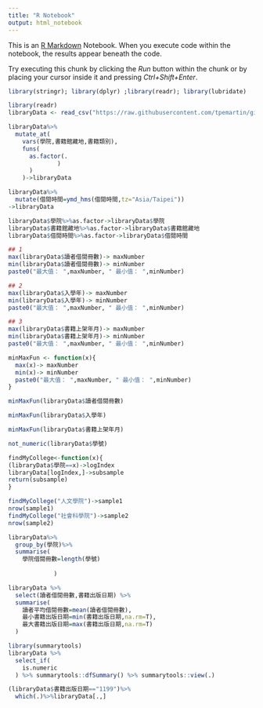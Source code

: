 ```yaml
---
title: "R Notebook"
output: html_notebook
---
```


This is an [R Markdown](http://rmarkdown.rstudio.com) Notebook. When you execute code within the notebook, the results appear beneath the code. 

Try executing this chunk by clicking the *Run* button within the chunk or by placing your cursor inside it and pressing *Ctrl+Shift+Enter*. 
```r
library(stringr); library(dplyr) ;library(readr); library(lubridate)
```


```r
library(readr)
libraryData <- read_csv("https://raw.githubusercontent.com/tpemartin/github-data/master/library100_102.csv")
```

```r
libraryData%>%
  mutate_at(
    vars(學院,書籍館藏地,書籍類別),
    funs(
      as.factor(.
              )
      )
    )->libraryData

libraryData%>%
  mutate(借閱時間=ymd_hms(借閱時間,tz="Asia/Taipei"))
->libraryData


```

```r
libraryData$學院%>%as.factor->libraryData$學院
libraryData$書籍館藏地%>%as.factor->libraryData$書籍館藏地
libraryData$借閱時間%>%as.factor->libraryData$借閱時間
```
```r
## 1
max(libraryData$讀者借閱冊數)-> maxNumber
min(libraryData$讀者借閱冊數)-> minNumber
paste0("最大值： ",maxNumber, " 最小值： ",minNumber)

## 2
max(libraryData$入學年)-> maxNumber
min(libraryData$入學年)-> minNumber
paste0("最大值： ",maxNumber, " 最小值： ",minNumber)

## 3
max(libraryData$書籍上架年月)-> maxNumber
min(libraryData$書籍上架年月)-> minNumber
paste0("最大值： ",maxNumber, " 最小值： ",minNumber)
```
```r
minMaxFun <- function(x){
  max(x)-> maxNumber
  min(x)-> minNumber
  paste0("最大值： ",maxNumber, " 最小值： ",minNumber)
}

```

```r
minMaxFun(libraryData$讀者借閱冊數)

minMaxFun(libraryData$入學年)

minMaxFun(libraryData$書籍上架年月)
```

```r
not_numeric(libraryData$學號)
```


```r
findMyCollege<-function(x){
(libraryData$學院==x)->logIndex
libraryData[logIndex,]->subsample
return(subsample)
}

```
```r
findMyCollege("人文學院")->sample1
nrow(sample1)
findMyCollege("社會科學院")->sample2
nrow(sample2)
```
```r
libraryData%>%
  group_by(學院)%>%
  summarise(
    學院借閱冊數=length(學號)
                           
             )
```

```r
libraryData %>%
  select(讀者借閱冊數,書籍出版日期) %>%
  summarise(
    讀者平均借閱冊數=mean(讀者借閱冊數),
    最小書籍出版日期=min(書籍出版日期,na.rm=T),
    最大書籍出版日期=max(書籍出版日期,na.rm=T)
  )
```

```r
library(summarytools)
libraryData %>%
  select_if(
    is.numeric
  ) %>% summarytools::dfSummary() %>% summarytools::view(.)
```

```r
(libraryData$書籍出版日期=="1199")%>%
  which(.)%>%libraryData[.,]
```

```r

```


